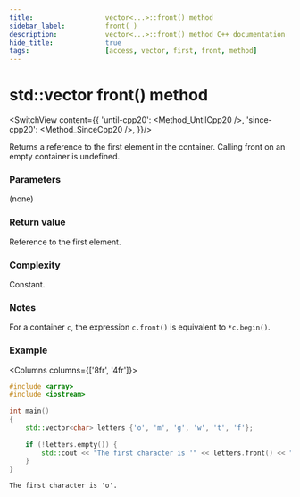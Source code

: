 ```yaml
---
title:					vector<...>::front() method
sidebar_label:			front( )
description:			vector<...>::front() method C++ documentation
hide_title:				true
tags:					[access, vector, first, front, method]
---
```



<!-- Terms -->

<!----------------- Codes ---------------------->

<!-- front() -->


# std::vector front() method

<SwitchView content={{
		'until-cpp20': <Method_UntilCpp20 />,
		'since-cpp20': <Method_SinceCpp20 />,
	}}/>

Returns a <Tooltip title={Term_ContAlias_Reference}>reference</Tooltip> to the first element in the container.
Calling front on an empty container is <Tooltip title={Term_UndefinedBehaviour}>undefined</Tooltip>.

### Parameters

(none)

### Return value

Reference to the first element.

### Complexity

Constant.

### Notes

For a container `c`, the expression `c.front()` is equivalent to `*c.begin()`.

### Example

<Columns columns={['8fr', '4fr']}>
<div>

```cpp title='Main.cpp' showLineNumbers
#include <array>
#include <iostream>
 
int main()
{
    std::vector<char> letters {'o', 'm', 'g', 'w', 't', 'f'};
 
    if (!letters.empty()) {
        std::cout << "The first character is '" << letters.front() << "'.\n";
    }  
}
```

</div>
<div>

```plaintext title="Possible output"
The first character is 'o'.
```

</div>
</Columns>